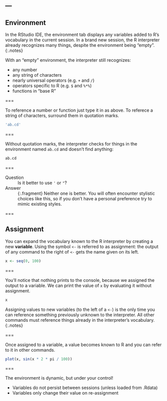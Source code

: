 ---
---

## Environment

In the RStudio IDE, the environment tab displays any variables added to R's
vocabulary in the current session. In a brand new session, the R interpreter
already recognizes many things, despite the environment being "empty".
{:.notes}

With an "empty" environment, the interpreter still recognizes:

- any number
- any string of characters
- nearly universal operators (e.g. `+` and `/`)
- operators specific to R (e.g. `$` and `%*%`)
- functions in "base R"

===

To reference a number or function just type it in as above.
To referece a string of characters, surround them in quotation marks.

```r
'ab.cd'
```

===

Without quotation marks, the interpreter checks for things in the environment
named `ab.cd` and doesn't find anything:

```r
ab.cd
```

===

Question
: Is it better to use `'` or `"`?

Answer
: {:.fragment} Neither one is better. You will often encounter stylistic choices
like this, so if you don't have a personal preference try to mimic existing
styles.

===

## Assignment

You can expand the vocabulary known to the R interpreter by creating a new
**variable**. Using the symbol `<-` is referred to as assignment: the output of
any command to the right of `<-` gets the name given on its left.

```r
x <- seq(0, 100)
```

===

You'll notice that nothing prints to the console, because we assigned the output to a variable.
We can print the value of `x` by evaluating it without assignment.

```r
x
```

Assigning values to new variables (to the left of a `<-`) is the only time you
can reference something previously unknown to the interpreter. All other
commands must reference things already in the interpreter's vocabulary.
{:.notes}

===

Once assigned to a variable, a value becomes known to R and you can refer to it in other commands.

```r
plot(x, sin(x * 2 * pi / 100))
```

===

The environment is dynamic, but under your control!

- Variables do not persist between sessions (unless loaded from .Rdata)
- Variables only change their value on re-assignment
